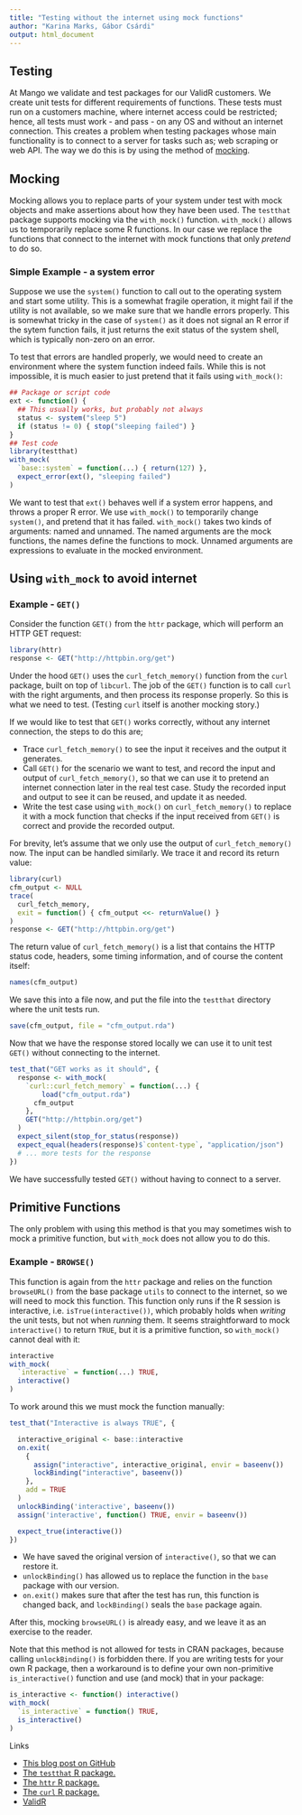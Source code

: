 ```yaml
---
title: "Testing without the internet using mock functions"
author: "Karina Marks, Gábor Csárdi"
output: html_document
---
```


## Testing

At Mango we validate and test packages for our ValidR customers.
We create unit tests for different requirements
of functions. These tests must run on a customers machine, where internet
access could be restricted; hence, all tests 
must work - and pass - on any OS and without an internet connection. This
creates a problem when testing packages whose main functionality is to
connect to a server for tasks such as; web scraping or web API. The way we
do this is by using the method of
[mocking](https://en.wikipedia.org/wiki/Mock_object).


## Mocking

Mocking allows you to replace parts of your system under test with mock
objects and make assertions about how they have been used. The `testthat`
package supports mocking via the `with_mock()` function. `with_mock()` allows us to
temporarily replace some R functions. In our case we replace the functions
that connect to the internet with mock functions that only *pretend* to do
so.

### Simple Example - a system error

Suppose we use the `system()` function to call out to the operating
system and start some utility. This is a somewhat fragile operation, it
might fail if the utility is not available, so we make sure that we 
handle errors properly. This is somewhat tricky in the case of `system()` as 
it does not signal an R error if the sytem function fails, it just 
returns the exit status of the system shell, which is typically
non-zero on an error.

To test that errors are handled properly, we would need to create an
environment where the system function indeed fails. While this is not
impossible, it is much easier to just pretend that it fails using
`with_mock()`:

```r
## Package or script code
ext <- function() {
  ## This usually works, but probably not always
  status <- system("sleep 5")
  if (status != 0) { stop("sleeping failed") }
}
## Test code
library(testthat)
with_mock(
  `base::system` = function(...) { return(127) },
  expect_error(ext(), "sleeping failed")
)
```

We want to test that `ext()` behaves well if a system error happens,
and throws a proper R error. We use `with_mock()` to temporarily change
`system()`, and pretend that it has failed. `with_mock()` takes two kinds
of arguments: named and unnamed. The named arguments are the mock functions,
the names define the functions to mock. Unnamed arguments are expressions
to evaluate in the mocked environment.

## Using `with_mock` to avoid internet

### Example - `GET()`

Consider the function `GET()` from the `httr` package,
which will perform an HTTP GET request:

```r
library(httr)
response <- GET("http://httpbin.org/get")
```

Under the hood `GET()` uses the `curl_fetch_memory()` function from the
`curl` package, built on top of `libcurl`. The job of the `GET()` function is
to call `curl` with the right arguments, and then process its response
properly. So this is what we need to test. (Testing `curl` itself is
another mocking story.)

If we would like to test that `GET()` works correctly, without any internet
connection, the steps to do this are;

* Trace `curl_fetch_memory()` to see the input it receives and the
  output it generates.
* Call `GET()` for the scenario we want to test, and record the input
  and output of `curl_fetch_memory()`, so that we can use it to pretend an
  internet connection later in the real test case. Study the recorded
  input and output to see it can be reused, and update it as needed.
* Write the test case using `with_mock()` on `curl_fetch_memory()` to
  replace it with a mock function that checks if the input received from
  `GET()` is correct and provide the recorded output.

For brevity, let's assume that we only use the output of
`curl_fetch_memory()` now. The input can be handled similarly.
We trace it and record its return value:

```r
library(curl)
cfm_output <- NULL
trace(
  curl_fetch_memory,
  exit = function() { cfm_output <<- returnValue() }
)
response <- GET("http://httpbin.org/get")
```

The return value of `curl_fetch_memory()` is a list that contains the HTTP
status code, headers, some timing information, and of course the content
itself:

```r
names(cfm_output)
```

We save this into a file now, and put the file into the `testthat`
directory where the unit tests run.

```r
save(cfm_output, file = "cfm_output.rda")
```

Now that we have the response stored locally we can use it to unit test
`GET()` without connecting to the internet.

```r
test_that("GET works as it should", {
  response <- with_mock(
    `curl::curl_fetch_memory` = function(...) {
	    load("cfm_output.rda")
      cfm_output
    },
    GET("http://httpbin.org/get")
  )
  expect_silent(stop_for_status(response))
  expect_equal(headers(response)$`content-type`, "application/json")
  # ... more tests for the response
})
```

We have successfully tested `GET()` without having to connect to a server.

## Primitive Functions

The only problem with using this method is that you may sometimes wish to
mock a primitive function, but `with_mock` does not allow you to do this.

### Example - `BROWSE()`

This function is again from the `httr` package and relies on the function
`browseURL()` from the base package `utils` to connect to the internet, so we
will need to mock this function. This function only runs if the R session
is interactive, i.e. `isTrue(interactive())`, which probably holds when
*writing* the unit tests, but not when *running* them. 
It seems straightforward to mock `interactive()` to return `TRUE`, but it
is a primitive function, so `with_mock()` cannot deal with it:
```r
interactive
with_mock(
  `interactive` = function(...) TRUE,
  interactive()
)
```

To work around this we must mock the function manually:

``` r
test_that("Interactive is always TRUE", {

  interactive_original <- base::interactive
  on.exit(
    {
      assign("interactive", interactive_original, envir = baseenv())
      lockBinding("interactive", baseenv())
    },
    add = TRUE
  )
  unlockBinding('interactive', baseenv())
  assign('interactive', function() TRUE, envir = baseenv())

  expect_true(interactive())
})

```

* We have saved the original version of `interactive()`, so that we can restore it.
* `unlockBinding()` has allowed us to replace the function in the `base`
  package with our version.
* `on.exit()` makes sure that after the test has run, this function is
  changed back, and  `lockBinding()` seals the `base` package again.

After this, mocking `browseURL()` is already easy, and we leave it
as an exercise to the reader.

Note that this method is not allowed for tests in CRAN packages,
because calling `unlockBinding()` is forbidden there. If you are
writing tests for your own R package, then a workaround is to define
your own non-primitive `is_interactive()` function and use (and mock) 
that in your package:

```r
is_interactive <- function() interactive()
with_mock(
  `is_interactive` = function() TRUE,
  is_interactive()
)
```

Links

* [This blog post on GitHub](https://github.com/MangoTheCat/blog-with-mock)
* [The `testthat` R package.](https://github.com/hadley/testthat#readme)
* [The `httr` R package.](https://github.com/hadley/httr#readme)
* [The `curl` R package.](https://github.com/jeroenooms/curl#readme)
* [ValidR](http://www.mango-solutions.com/wp/products-services/products/validr/)
